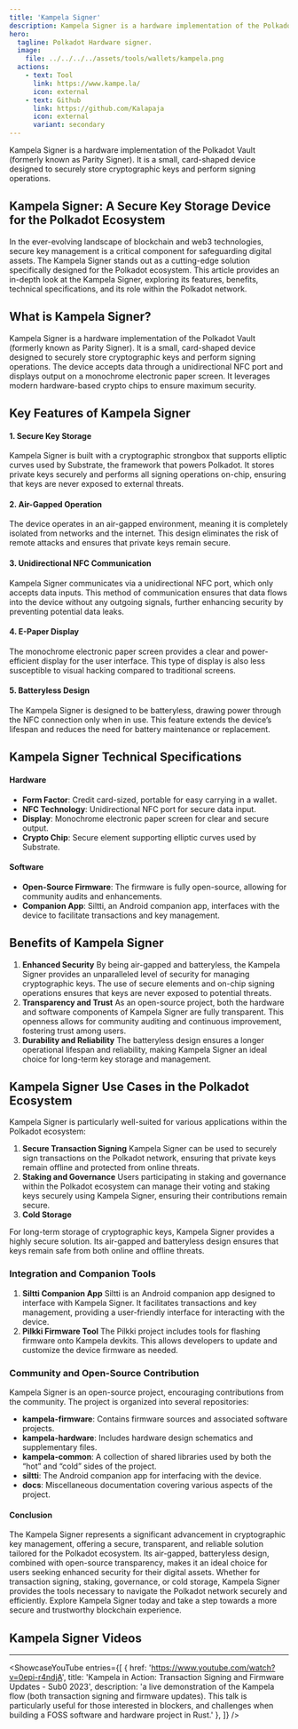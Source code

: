 ```yaml
---
title: 'Kampela Signer'
description: Kampela Signer is a hardware implementation of the Polkadot Vault. It is a small, card-shaped device designed to securely store cryptographic keys and perform signing operations.
hero:
  tagline: Polkadot Hardware signer.
  image: 
    file: ../../../../assets/tools/wallets/kampela.png
  actions:
    - text: Tool
      link: https://www.kampe.la/
      icon: external
    - text: Github
      link: https://github.com/Kalapaja
      icon: external
      variant: secondary
---
```



Kampela Signer is a hardware implementation of the Polkadot Vault (formerly known as Parity Signer). It is a small, card-shaped device designed to securely store cryptographic keys and perform signing operations.

## Kampela Signer: A Secure Key Storage Device for the Polkadot Ecosystem
In the ever-evolving landscape of blockchain and web3 technologies, secure key management is a critical component for safeguarding digital assets. The Kampela Signer stands out as a cutting-edge solution specifically designed for the Polkadot ecosystem. This article provides an in-depth look at the Kampela Signer, exploring its features, benefits, technical specifications, and its role within the Polkadot network.

## What is Kampela Signer?
Kampela Signer is a hardware implementation of the Polkadot Vault (formerly known as Parity Signer). It is a small, card-shaped device designed to securely store cryptographic keys and perform signing operations. The device accepts data through a unidirectional NFC port and displays output on a monochrome electronic paper screen. It leverages modern hardware-based crypto chips to ensure maximum security.

## Key Features of Kampela Signer
#### 1. **Secure Key Storage**
Kampela Signer is built with a cryptographic strongbox that supports elliptic curves used by Substrate, the framework that powers Polkadot. It stores private keys securely and performs all signing operations on-chip, ensuring that keys are never exposed to external threats.
#### 2. **Air-Gapped Operation**
The device operates in an air-gapped environment, meaning it is completely isolated from networks and the internet. This design eliminates the risk of remote attacks and ensures that private keys remain secure.
#### 3. **Unidirectional NFC Communication**
Kampela Signer communicates via a unidirectional NFC port, which only accepts data inputs. This method of communication ensures that data flows into the device without any outgoing signals, further enhancing security by preventing potential data leaks.
#### 4. **E-Paper Display**
The monochrome electronic paper screen provides a clear and power-efficient display for the user interface. This type of display is also less susceptible to visual hacking compared to traditional screens.
#### 5. **Batteryless Design**
The Kampela Signer is designed to be batteryless, drawing power through the NFC connection only when in use. This feature extends the device’s lifespan and reduces the need for battery maintenance or replacement.

## Kampela Signer Technical Specifications

#### Hardware
- **Form Factor**: Credit card-sized, portable for easy carrying in a wallet.
- **NFC Technology**: Unidirectional NFC port for secure data input.
- **Display**: Monochrome electronic paper screen for clear and secure output.
- **Crypto Chip**: Secure element supporting elliptic curves used by Substrate.

#### Software
- **Open-Source Firmware**: The firmware is fully open-source, allowing for community audits and enhancements.
- **Companion App**: Siltti, an Android companion app, interfaces with the device to facilitate transactions and key management.

## Benefits of Kampela Signer
1. **Enhanced Security**
By being air-gapped and batteryless, the Kampela Signer provides an unparalleled level of security for managing cryptographic keys. The use of secure elements and on-chip signing operations ensures that keys are never exposed to potential threats.
2. **Transparency and Trust**
As an open-source project, both the hardware and software components of Kampela Signer are fully transparent. This openness allows for community auditing and continuous improvement, fostering trust among users.
3. **Durability and Reliability**
The batteryless design ensures a longer operational lifespan and reliability, making Kampela Signer an ideal choice for long-term key storage and management.

## Kampela Signer Use Cases in the Polkadot Ecosystem
Kampela Signer is particularly well-suited for various applications within the Polkadot ecosystem:
1. **Secure Transaction Signing**
Kampela Signer can be used to securely sign transactions on the Polkadot network, ensuring that private keys remain offline and protected from online threats.
2. **Staking and Governance**
Users participating in staking and governance within the Polkadot ecosystem can manage their voting and staking keys securely using Kampela Signer, ensuring their contributions remain secure.
3. **Cold Storage**

For long-term storage of cryptographic keys, Kampela Signer provides a highly secure solution. Its air-gapped and batteryless design ensures that keys remain safe from both online and offline threats.

### Integration and Companion Tools
1. **Siltti Companion App**
Siltti is an Android companion app designed to interface with Kampela Signer. It facilitates transactions and key management, providing a user-friendly interface for interacting with the device.
2. **Pilkki Firmware Tool**
The Pilkki project includes tools for flashing firmware onto Kampela devkits. This allows developers to update and customize the device firmware as needed.

### Community and Open-Source Contribution
Kampela Signer is an open-source project, encouraging contributions from the community. The project is organized into several repositories:

- **kampela-firmware**: Contains firmware sources and associated software projects.
- **kampela-hardware**: Includes hardware design schematics and supplementary files.
- **kampela-common**: A collection of shared libraries used by both the “hot” and “cold” sides of the project.
- **siltti**: The Android companion app for interfacing with the device.
- **docs**: Miscellaneous documentation covering various aspects of the project.

#### Conclusion
The Kampela Signer represents a significant advancement in cryptographic key management, offering a secure, transparent, and reliable solution tailored for the Polkadot ecosystem. Its air-gapped, batteryless design, combined with open-source transparency, makes it an ideal choice for users seeking enhanced security for their digital assets. Whether for transaction signing, staking, governance, or cold storage, Kampela Signer provides the tools necessary to navigate the Polkadot network securely and efficiently. Explore Kampela Signer today and take a step towards a more secure and trustworthy blockchain experience.

## Kampela Signer  Videos
------------
<ShowcaseYouTube
  entries={[
    {
      href: 'https://www.youtube.com/watch?v=0epi-r4ndjA',
      title: 'Kampela in Action: Transaction Signing and Firmware Updates - Sub0 2023',
      description: 'a live demonstration of the Kampela flow (both transaction signing and firmware updates). This talk is particularly useful for those interested in blockers, and challenges when building a FOSS software and hardware project in Rust.'
          },
  ]} />

